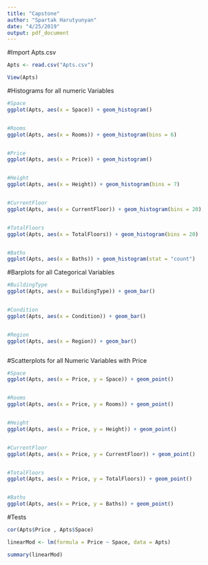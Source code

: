 ```yaml
---
title: "Capstone"
author: "Spartak Harutyunyan"
date: "4/25/2019"
output: pdf_document
---
```




#Import Apts.csv

```r

Apts <- read.csv("Apts.csv")

View(Apts)
```


#Histograms for all numeric Variables

```r



#Space
ggplot(Apts, aes(x = Space)) + geom_histogram()


#Rooms
ggplot(Apts, aes(x = Rooms)) + geom_histogram(bins = 6)


#Price
ggplot(Apts, aes(x = Price)) + geom_histogram()


#Height
ggplot(Apts, aes(x = Height)) + geom_histogram(bins = 7)


#CurrentFloor
ggplot(Apts, aes(x = CurrentFloor)) + geom_histogram(bins = 20)


#TotalFloors
ggplot(Apts, aes(x = TotalFloors)) + geom_histogram(bins = 20)


#Baths
ggplot(Apts, aes(x = Baths)) + geom_histogram(stat = "count")

```











#Barplots for all Categorical Variables

```r

#BuildingType
ggplot(Apts, aes(x = BuildingType)) + geom_bar()


#Condition
ggplot(Apts, aes(x = Condition)) + geom_bar()


#Region
ggplot(Apts, aes(x = Region)) + geom_bar()



```







#Scatterplots for all Numeric Variables with Price

```r

#Space
ggplot(Apts, aes(x = Price, y = Space)) + geom_point()


#Rooms
ggplot(Apts, aes(x = Price, y = Rooms)) + geom_point()


#Height
ggplot(Apts, aes(x = Price, y = Height)) + geom_point()


#CurrentFloor
ggplot(Apts, aes(x = Price, y = CurrentFloor)) + geom_point()


#TotalFloors
ggplot(Apts, aes(x = Price, y = TotalFloors)) + geom_point()


#Baths
ggplot(Apts, aes(x = Price, y = Baths)) + geom_point()
```



















































#Tests

```r

cor(Apts$Price , Apts$Space)

linearMod <- lm(formula = Price ~ Space, data = Apts)

summary(linearMod)
```











